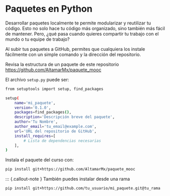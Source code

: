 # Paquetes en Python

Desarrollar paquetes localmente te permite modularizar y reutilizar tu código. Esto no solo hace tu código más organizado, sino también más fácil de mantener. Pero, ¿qué pasa cuando quieres compartir tu trabajo con el mundo o tu equipe de trabajo?

Al subir tus paquetes a GitHub, permites que cualquiera los instale fácilmente con un simple comando y la dirección del repositorio. 

Revisa la estructura de un paquete de este repositorio [https://github.com/AltamarMx/paquete_mooc](https://github.com/AltamarMx/paquete_mooc)


El archivo `setup.py` puede ser:

```bash 
from setuptools import setup, find_packages

setup(
    name='mi_paquete',
    version='0.1.0',
    packages=find_packages(),
    description='Descripción breve del paquete',
    author='Tu Nombre',
    author_email='tu_email@example.com',
    url='URL del repositorio de GitHub',
    install_requires=[
        # Lista de dependencias necesarias
    ],
)
```


::: {.callout-tip }

Instala el paquete del curso con:
```bash
pip install git+https://github.com/AltamarMx/paquete_mooc
```
:::


::: {.callout-note }
También puedes instalar desde una rama
```bash
pip install git+https://github.com/tu_usuario/mi_paquete.git@tu_rama
```


